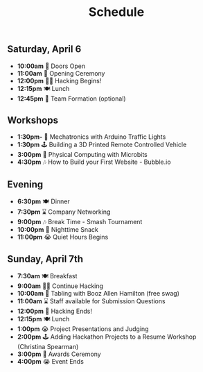 
<Header sx={{ bg: 'accent' }}>

# Schedule

</Header>

<Schedule>


## Saturday, April 6
- **10:00am** 👋 Doors Open
- **11:00am** 📢 Opening Ceremony
- **12:00pm** 👩‍💻 Hacking Begins!
- **12:15pm** 🍽️ Lunch
- **12:45pm** 👥 Team Formation (optional)

## Workshops
- **1:30pm-** 🧙 Mechatronics with Arduino Traffic Lights 
- **1:30pm** 🕹 Building a 3D Printed Remote Controlled Vehicle
- **3:00pm** 🍦 Physical Computing with Microbits
- **4:30pm** 🎶 How to Build your First Website - Bubble.io

## Evening
- **6:30pm** 🍽️ Dinner
- **7:30pm** ⌛ Company Networking
- **9:00pm** 🎶 Break Time - Smash Tournament
- **10:00pm** 📢 Nighttime Snack
- **11:00pm** 😭 Quiet Hours Begins

## Sunday, April 7th
- **7:30am** 🍽️ Breakfast
- **9:00am** 👩‍💻 Continue Hacking
- **10:00am** 🧙 Tabling with Booz Allen Hamilton (free swag)
- **11:00am** ⌛ Staff available for Submission Questions
- **12:00pm** 📢 Hacking Ends!
- **12:15pm** 🍽️ Lunch
- **1:00pm** 😭 Project Presentations and Judging
- **2:00pm** 🕹 Adding Hackathon Projects to a Resume Workshop (Christina Spearman)
- **3:00pm** 🍦 Awards Ceremony
- **4:00pm** 😭 Event Ends

</Schedule>

